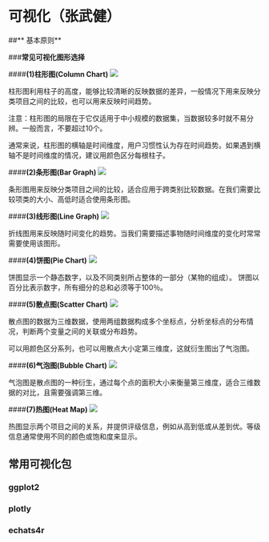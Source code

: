 ﻿# 可视化（张武健）

##** 基本原则**

###**常见可视化图形选择**

####**(1)柱形图(Column Chart)**
![](https://blog.hubspot.com/hs-fs/hubfs/Agency_Post/Blog_Images/DataHero_Customers_by_Close_Date.png?width=669&name=DataHero_Customers_by_Close_Date.png)


柱形图利用柱子的高度，能够比较清晰的反映数据的差异，一般情况下用来反映分类项目之间的比较，也可以用来反映时间趋势。

注意：柱形图的局限在于它仅适用于中小规模的数据集，当数据较多时就不易分辨。一般而言，不要超过10个。

通常来说，柱形图的横轴是时间维度，用户习惯性认为存在时间趋势。如果遇到横轴不是时间维度的情况，建议用颜色区分每根柱子。

####**(2)条形图(Bar Graph)**
![](https://blog.hubspot.com/hs-fs/hubfs/Agency_Post/Blog_Images/DataHero_Customers_by_Role.png?width=669&name=DataHero_Customers_by_Role.png)

条形图用来反映分类项目之间的比较，适合应用于跨类别比较数据。在我们需要比较项类的大小、高低时适合使用条形图。

####**(3)线形图(Line Graph)**
![](https://blog.hubspot.com/hs-fs/hubfs/Agency_Post/Blog_Images/DataHero_Average_Days_to_Close_by_Date_Became_SQL.png?width=669&name=DataHero_Average_Days_to_Close_by_Date_Became_SQL.png)

折线图用来反映随时间变化的趋势。当我们需要描述事物随时间维度的变化时常常需要使用该图形。

####**(4)饼图(Pie Chart)**
![](https://blog.hubspot.com/hs-fs/hubfs/Agency_Post/Blog_Images/DataHero_Customers_by_Role_in_Company.png?width=669&name=DataHero_Customers_by_Role_in_Company.png)

饼图显示一个静态数字，以及不同类别所占整体的一部分（某物的组成）。 饼图以百分比表示数字，所有细分的总和必须等于100％。

####**(5)散点图(Scatter Chart)**
![](https://blog.hubspot.com/hs-fs/hubfs/Agency_Post/Blog_Images/scatter-plot-customer-happines.png?width=669&name=scatter-plot-customer-happines.png)


散点图的数据为三维数据，使用两组数据构成多个坐标点，分析坐标点的分布情况，判断两个变量之间的关联或分布趋势。

可以用颜色区分系列，也可以用散点大小定第三维度，这就衍生图出了气泡图。

####**(6)气泡图(Bubble Chart)**
![](https://blog.hubspot.com/hs-fs/hubfs/Agency_Post/Blog_Images/bubble-chart.png?width=669&name=bubble-chart.png)

气泡图是散点图的一种衍生，通过每个点的面积大小来衡量第三维度，适合三维数据的对比，且需要强调第三维。

####**(7)热图(Heat Map)**
![](https://blog.hubspot.com/hs-fs/hubfs/Agency_Post/Blog_Images/heat-map-chart.png?width=669&name=heat-map-chart.png)

热图显示两个项目之间的关系，并提供评级信息，例如从高到低或从差到优。等级信息通常使用不同的颜色或饱和度来显示。

## 常用可视化包


### ggplot2

### plotly

### echats4r
